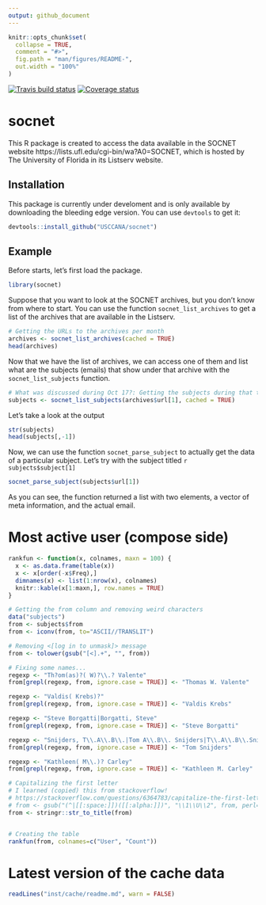 ```yaml
---
output: github_document
---
```


<!-- README.md is generated from README.Rmd. Please edit that file -->

```r
knitr::opts_chunk$set(
  collapse = TRUE,
  comment = "#>",
  fig.path = "man/figures/README-",
  out.width = "100%"
)
```

[![Travis build status](https://travis-ci.org/USCCANA/socnet.svg?branch=master)](https://travis-ci.org/USCCANA/socnet)
 [![Coverage status](https://codecov.io/gh/USCCANA/socnet/branch/master/graph/badge.svg)](https://codecov.io/github/USCCANA/socnet?branch=master)

# socnet

This R package is created to access the data available in the
SOCNET website https://lists.ufl.edu/cgi-bin/wa?A0=SOCNET, which is hosted
by The University of Florida in its Listserv website.

## Installation

This package is currently under develoment and is only available by downloading the bleeding edge version. You can use `devtools` to get it:

```r
devtools::install_github("USCCANA/socnet")
```


## Example

Before starts, let's first load the package.

```r
library(socnet)
```

Suppose that you want to look at the SOCNET archives, but you don't know from where to start. You can use the function `socnet_list_archives` to get a list of the archives that are available in the Listserv. 

```r
# Getting the URLs to the archives per month
archives <- socnet_list_archives(cached = TRUE)
head(archives)
```

Now that we have the list of archives, we can access one of them and list what are the subjects (emails) that show under that archive with the `socnet_list_subjects` function.

```r
# What was discussed during Oct 17?: Getting the subjects during that time
subjects <- socnet_list_subjects(archives$url[1], cached = TRUE)
```

Let's take a look at the output

```r
str(subjects)
head(subjects[,-1])
```

Now, we can use the function `socnet_parse_subject` to actually get the data of a particular subject. Let's try with the subject titled ``r subjects$subject[1]``

```r
socnet_parse_subject(subjects$url[1])
```

As you can see, the function returned a list with two elements, a vector of meta information, and the actual email.

# Most active user (compose side)

```r
rankfun <- function(x, colnames, maxn = 100) {
  x <- as.data.frame(table(x))
  x <- x[order(-x$Freq),]
  dimnames(x) <- list(1:nrow(x), colnames)
  knitr::kable(x[1:maxn,], row.names = TRUE)  
}

# Getting the from column and removing weird characters
data("subjects")
from <- subjects$from
from <- iconv(from, to="ASCII//TRANSLIT")

# Removing <[log in to unmask]> message
from <- tolower(gsub("[<].+", "", from))

# Fixing some names...
regexp <- "Th?om(as)?( W)?\\.? Valente"
from[grepl(regexp, from, ignore.case = TRUE)] <- "Thomas W. Valente"

regexp <- "Valdis( Krebs)?"
from[grepl(regexp, from, ignore.case = TRUE)] <- "Valdis Krebs"

regexp <- "Steve Borgatti|Borgatti, Steve"
from[grepl(regexp, from, ignore.case = TRUE)] <- "Steve Borgatti"

regexp <- "Snijders, T\\.A\\.B\\.|Tom A\\.B\\. Snijders|T\\.A\\.B\\.Snijders"
from[grepl(regexp, from, ignore.case = TRUE)] <- "Tom Snijders"

regexp <- "Kathleen( M\\.)? Carley"
from[grepl(regexp, from, ignore.case = TRUE)] <- "Kathleen M. Carley"

# Capitalizing the first letter
# I learned (copied) this from stackoverflow!
# https://stackoverflow.com/questions/6364783/capitalize-the-first-letter-of-both-words-in-a-two-word-string
# from <- gsub("(^|[[:space:]])([[:alpha:]])", "\\1\\U\\2", from, perl=TRUE)
from <- stringr::str_to_title(from)


# Creating the table
rankfun(from, colnames=c("User", "Count"))
```


# Latest version of the cache data

```r
readLines("inst/cache/readme.md", warn = FALSE)
```

